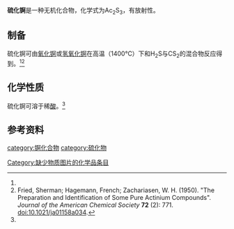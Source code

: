 {{chembox
| Watchedfields = 
| verifiedrevid = 
|CustomizedImage=[[File:2.svg|File:2.svg]][[File:Ac3+.svg|69px]][[File:3.svg|File:3.svg]][[File:sulfidion.svg|File:sulfidion.svg]]
|   OtherNames = 
| Section1 = {{Chembox Identifiers
|   ChemSpiderID_Ref = 
| ChemSpiderID = 
| InChI =
| InChIKey = 
| SMILES = [S--].[S--].[S--].[Ac+3].[Ac+3]
| StdInChI_Ref = 
| StdInChI = 
| StdInChIKey_Ref = 
| StdInChIKey = 
| CASNo = 50647-18-2
| CASNo_Ref = {{cascite|correct|CAS}}
| PubChem = 
  }}
| Section2 = {{Chembox Properties
|Ac=2|S=3
|   Appearance = 黑色固体<ref name=wj>《无机化学丛书》.第十卷 锕系 锕系后元素. 张青莲 等. 科学出版社. 4.4 锕的化合物. P<sub>76</sub>. ISBN 978-7-03-030572-5</ref>
|   Density = 
|   Solubility = 
|   SolubleOther = 
|   MeltingPt = 
|   BoilingPt = 
  }}
| Section3 = {{Chembox Structure
|   Coordination = 
|   CrystalStruct = 
|   SpaceGroup = 
  }}
| Section7 = {{Chembox Hazards
|   EUIndex = 
  }}
| Section8 = {{Chembox Related
| OtherAnions = [[氧化锕|氧化锕]]
| OtherCations = [[硫化钪|硫化钪]]<br />[[硫化钇|硫化钇]]<br />[[硫化镧|硫化镧]]
| OtherFunctn = 
| Function = 
| OtherCpds = }}
}}
'''硫化锕'''是一种无机化合物，化学式为Ac<sub>2</sub>S<sub>3</sub>，有放射性。
==制备==
硫化锕可由[[氧化锕|氧化锕]]或[[氢氧化锕|氢氧化锕]]在高温（1400℃）下和H<sub>2</sub>S与CS<sub>2</sub>的混合物反应得到。<ref name=wj /><ref>Fried, Sherman; Hagemann, French; Zachariasen, W. H. (1950). "The Preparation and Identification of Some Pure Actinium Compounds". ''Journal of the American Chemical Society'' '''72''' (2): 771. doi:10.1021/ja01158a034.</ref>
==化学性质==
硫化锕可溶于稀[[酸|酸]]。<ref name=wj />
==参考资料==
{{reflist}}

{{锕化合物}}
{{硫化物}}

[[category:锕化合物|category:锕化合物]]
[[category:硫化物|category:硫化物]]
[[Category:缺少物质图片的化学品条目|Category:缺少物质图片的化学品条目]]